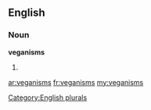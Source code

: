 ==English==

===Noun===
'''veganisms'''

# {{plural of|[[veganism]]}}

[[Category:English plurals]]

[[ar:veganisms]]
[[fr:veganisms]]
[[my:veganisms]]